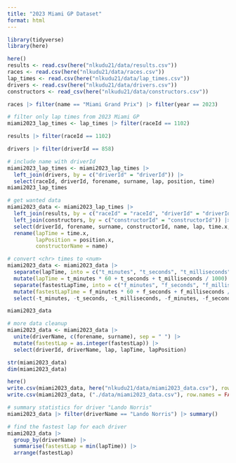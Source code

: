 ```yaml
---
title: "2023 Miami GP Dataset"
format: html
---
```


```r
library(tidyverse)
library(here)
```

```r
here()
results <- read.csv(here("nlkudu21/data/results.csv"))
races <- read.csv(here("nlkudu21/data/races.csv"))
lap_times <- read.csv(here("nlkudu21/data/lap_times.csv"))
drivers <- read.csv(here("nlkudu21/data/drivers.csv"))
constructors <- read_csv(here("nlkudu21/data/constructors.csv"))
```

```r
races |> filter(name == "Miami Grand Prix") |> filter(year == 2023)
```

```r
# filter only lap times from 2023 Miami GP
miami2023_lap_times <- lap_times |> filter(raceId == 1102)
```

```r
results |> filter(raceId == 1102) 
```
```r
drivers |> filter(driverId == 858)
```

```r
# include name with driverId
miami2023_lap_times <- miami2023_lap_times |> 
  left_join(drivers, by = c("driverId" = "driverId")) |>
  select(raceId, driverId, forename, surname, lap, position, time)
miami2023_lap_times
```

```r
# get wanted data
miami2023_data <- miami2023_lap_times |> 
  left_join(results, by = c("raceId" = "raceId", "driverId" = "driverId")) |> 
  left_join(constructors, by = c("constructorId" = "constructorId")) |>
  select(driverId, forename, surname, constructorId, name, lap, time.x, position.x, fastestLap, fastestLapTime) |>
  rename(lapTime = time.x, 
         lapPosition = position.x,
         constructorName = name)

# convert <chr> times to <num>
miami2023_data <- miami2023_data |>
  separate(lapTime, into = c("t_minutes", "t_seconds", "t_milliseconds"), sep = "[:.]", convert = TRUE) |>
  mutate(lapTime = t_minutes * 60 + t_seconds + t_milliseconds / 1000) |>
  separate(fastestLapTime, into = c("f_minutes", "f_seconds", "f_milliseconds"), sep = "[:.]", convert = TRUE) |>
  mutate(fastestLapTime = f_minutes * 60 + f_seconds + f_milliseconds / 1000) |>
  select(-t_minutes, -t_seconds, -t_milliseconds, -f_minutes, -f_seconds, -f_milliseconds)

miami2023_data

# more data cleanup
miami2023_data <- miami2023_data |>
  unite(driverName, c(forename, surname), sep = " ") |>
  mutate(fastestLap = as.integer(fastestLap)) |>
  select(driverId, driverName, lap, lapTime, lapPosition)

str(miami2023_data)
dim(miami2023_data)
```

```r
here()
write.csv(miami2023_data, here("nlkudu21/data/miami2023_data.csv"), row.names = FALSE)
write.csv(miami2023_data, ("./data/miami2023_data.csv"), row.names = FALSE)
```

```r
# summary statistics for driver "Lando Norris" 
miami2023_data |> filter(driverName == "Lando Norris") |> summary()
```

```r
# find the fastest lap for each driver
miami2023_data |> 
  group_by(driverName) |> 
  summarise(fastestLap = min(lapTime)) |> 
  arrange(fastestLap)
```

```r

```

